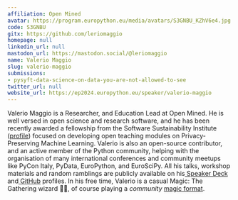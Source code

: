 ```yaml
---
affiliation: Open Mined
avatar: https://program.europython.eu/media/avatars/S3GNBU_KZhV6e4.jpg
code: S3GNBU
gitx: https://github.com/leriomaggio
homepage: null
linkedin_url: null
mastodon_url: https://mastodon.social/@leriomaggio
name: Valerio Maggio
slug: valerio-maggio
submissions:
- pysyft-data-science-on-data-you-are-not-allowed-to-see
twitter_url: null
website_url: https://ep2024.europython.eu/speaker/valerio-maggio
---
```


Valerio Maggio is a Researcher, and Education Lead at Open Mined. He is well versed in open science and research software, and he has been recently awarded a fellowship from the Software Sustainability Institute ([profile](https://www.software.ac.uk/about/fellows/valerio-maggio)) focused on developing open teaching modules on Privacy-Preserving Machine Learning. Valerio is also an open-source contributor, and an active member of the Python community, helping with the organisation of many international conferences and community meetups like PyCon Italy, PyData, EuroPython, and EuroSciPy. All his talks, workshop materials and random ramblings are publicly available on his[ Speaker Deck](https://speakerdeck.com/leriomaggio) and[ GitHub](https://github.com/leriomaggio) profiles. In his free time, Valerio is a casual Magic: The Gathering wizard 🧙‍♂️, of course playing a *community* [magic format](https://premodernmagic.com/).
